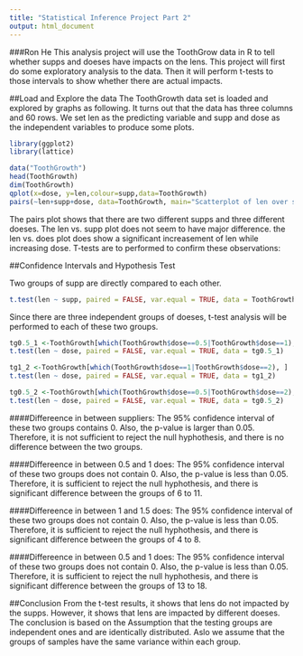 ```yaml
---
title: "Statistical Inference Project Part 2"
output: html_document
---
```

###Ron He
This analysis project will use the ToothGrow data in R to tell whether supps and doeses have impacts on the lens. This project will first do some exploratory analysis to the data. Then it will perform t-tests to those intervals to show whether there are actual impacts.

##Load and Explore the data
The ToothGrowth data set is loaded and explored by graphs as following. It turns out that the data has three columns and 60 rows. We set len as the predicting variable and supp and dose as the independent variables to produce some plots.

```r
library(ggplot2)
library(lattice)

data("ToothGrowth")
head(ToothGrowth)
dim(ToothGrowth)
qplot(x=dose, y=len,colour=supp,data=ToothGrowth)
pairs(~len+supp+dose, data=ToothGrowth, main="Scatterplot of len over supp and dose")
```

The pairs plot shows that there are two different supps and three different doeses. The len vs. supp plot does not seem to have major difference. the len vs. does plot does show a significant increasement of len while increasing dose. T-tests are to performed to confirm these observations:

##Confidence Intervals and Hypothesis Test

Two groups of supp are directly compared to each other.
```r
t.test(len ~ supp, paired = FALSE, var.equal = TRUE, data = ToothGrowth)
```

Since there are three independent groups of doeses, t-test analysis will be performed to each of these two groups. 
```r
tg0.5_1 <-ToothGrowth[which(ToothGrowth$dose==0.5|ToothGrowth$dose==1), ]
t.test(len ~ dose, paired = FALSE, var.equal = TRUE, data = tg0.5_1)

tg1_2 <-ToothGrowth[which(ToothGrowth$dose==1|ToothGrowth$dose==2), ]
t.test(len ~ dose, paired = FALSE, var.equal = TRUE, data = tg1_2)

tg0.5_2 <-ToothGrowth[which(ToothGrowth$dose==0.5|ToothGrowth$dose==2), ]
t.test(len ~ dose, paired = FALSE, var.equal = TRUE, data = tg0.5_2)
```

####Differeence in between suppliers:
The 95% confidence interval of these two groups contains 0. Also, the p-value is larger than 0.05. Therefore, it is not sufficient to reject the null hyphothesis, and there is no difference between the two groups.

####Differeence in between 0.5 and 1 does:
The 95% confidence interval of these two groups does not contain 0. Also, the p-value is less than 0.05. Therefore, it is sufficient to reject the null hyphothesis, and there is significant difference between the groups of 6 to 11.

####Differeence in between 1 and 1.5 does:
The 95% confidence interval of these two groups does not contain 0. Also, the p-value is less than 0.05. Therefore, it is sufficient to reject the null hyphothesis, and there is significant difference between the groups of 4 to 8.

####Differeence in between 0.5 and 1 does:
The 95% confidence interval of these two groups does not contain 0. Also, the p-value is less than 0.05. Therefore, it is sufficient to reject the null hyphothesis, and there is significant difference between the groups of 13 to 18.


##Conclusion
From the t-test results, it shows that lens do not impacted by the supps. However, it shows that lens are impacted by different doeses. The conclusion is based on the Assumption that the testing groups are independent ones and are identically distributed. Aslo we assume that the groups of samples have the same variance within each group.
